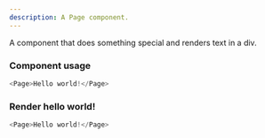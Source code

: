 ```yaml
---
description: A Page component.
---
```



A component that does something special and renders text in a div.

### Component usage
```js
<Page>Hello world!</Page>
```

### Render hello world!

```js live
<Page>Hello world!</Page>
```
